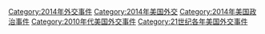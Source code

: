 [[Category:2014年外交事件|Category:2014年外交事件]]
[[Category:2014年美国外交|Category:2014年美国外交]]
[[Category:2014年美国政治事件|Category:2014年美国政治事件]]
[[Category:2010年代美国外交事件|Category:2010年代美国外交事件]]
[[Category:21世纪各年美国外交事件|Category:21世纪各年美国外交事件]]